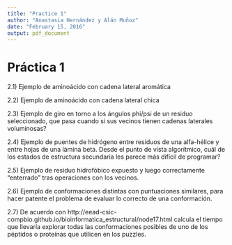```yaml
---
title: "Practice 1"
author: "Anastasia Hernández y Alán Muñoz"
date: "February 15, 2016"
output: pdf_document
---
```

# Práctica 1

  2.1) Ejemplo de aminoácido con cadena lateral aromática
  
  2.2) Ejemplo de aminoácido con cadena lateral chica
    
  2.3) Ejemplo de giro en torno a los ángulos phi/psi de un residuo seleccionado, que pasa cuando si sus vecinos tienen cadenas laterales voluminosas?
  
  2.4) Ejemplo de puentes de hidrógeno entre resíduos de una alfa-hélice y entre hojas de una lámina beta. Desde el punto de vista algorítmico, cuál de los estados de estructura secundaria les parece más difícil de programar?  
  
  2.5) Ejemplo de residuo hidrofóbico expuesto y luego correctamente "enterrado" tras operaciones con los vecinos.
  
  2.6) Ejemplo de conformaciones distintas con puntuaciones similares, para hacer patente el problema de evaluar lo correcto de una conformación.
  
  2.7) De acuerdo con http://eead-csic-compbio.github.io/bioinformatica_estructural/node17.html calcula el tiempo que llevaría explorar todas las conformaciones posibles de uno de los péptidos o proteínas que utilicen en los puzzles.

